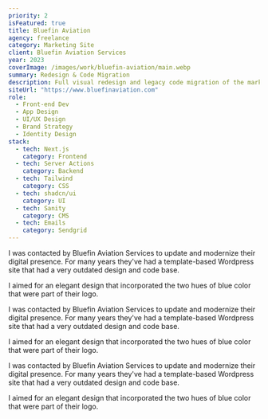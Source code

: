 ```yaml
---
priority: 2
isFeatured: true
title: Bluefin Aviation
agency: freelance
category: Marketing Site
client: Bluefin Aviation Services
year: 2023
coverImage: /images/work/bluefin-aviation/main.webp
summary: Redesign & Code Migration
description: Full visual redesign and legacy code migration of the marketing website for the aviation company Bluefin Aviation Services.
siteUrl: "https://www.bluefinaviation.com"
role:
  - Front-end Dev
  - App Design
  - UI/UX Design
  - Brand Strategy
  - Identity Design
stack:
  - tech: Next.js
    category: Frontend
  - tech: Server Actions
    category: Backend
  - tech: Tailwind
    category: CSS
  - tech: shadcn/ui
    category: UI
  - tech: Sanity
    category: CMS
  - tech: Emails
    category: Sendgrid
---
```


I was contacted by Bluefin Aviation Services to update and modernize their digital presence. For many years they've had a template-based Wordpress site that had a very outdated design and code base.

I aimed for an elegant design that incorporated the two hues of blue color that were part of their logo.

I was contacted by Bluefin Aviation Services to update and modernize their digital presence. For many years they've had a template-based Wordpress site that had a very outdated design and code base.

I aimed for an elegant design that incorporated the two hues of blue color that were part of their logo.

I was contacted by Bluefin Aviation Services to update and modernize their digital presence. For many years they've had a template-based Wordpress site that had a very outdated design and code base.

I aimed for an elegant design that incorporated the two hues of blue color that were part of their logo.
